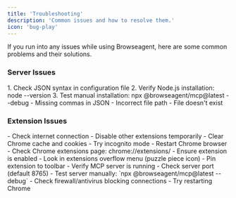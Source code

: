 ```yaml
---
title: 'Troubleshooting'
description: 'Common issues and how to resolve them.'
icon: 'bug-play'
---
```


If you run into any issues while using Browseagent, here are some common problems and their solutions.



### Server Issues

<Tabs>
  <Tab title="Server Not Loading">
    1. Check JSON syntax in configuration file
    2. Verify Node.js installation: node --version
    3. Test manual installation: npx @browseagent/mcp@latest --debug
  </Tab>
  <Tab title="Configuration File Errors">
    - Missing commas in JSON
    - Incorrect file path
    - File doesn't exist
  </Tab>
</Tabs>


### Extension Issues

<Tabs>
  <Tab title="Extension Not Installing">
    - Check internet connection
    - Disable other extensions temporarily
    - Clear Chrome cache and cookies
    - Try incognito mode
    - Restart Chrome browser
  </Tab>
  <Tab title="Extension Not Appearing">
    - Check Chrome extensions page: chrome://extensions/
    - Ensure extension is enabled
    - Look in extensions overflow menu (puzzle piece icon)
    - Pin extension to toolbar
  </Tab>
  <Tab title="Connection Failing">
    - Verify MCP server is running
    - Check server port (default 8765)
    - Test server manually: `npx @browseagent/mcp@latest --debug`
    - Check firewall/antivirus blocking connections
    - Try restarting Chrome
  </Tab>
</Tabs>

